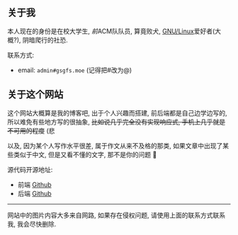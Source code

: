 ## 关于我

本人现在的身份是在校大学生, *前*ACM队队员, 算竟败犬, <a href="https://www.gnu.org/gnu/why-gnu-linux.html" target="_blank" rel="noopener noreferrer">GNU/Linux</a>爱好者(大概?), 阴暗爬行的社恐.

联系方式:

- email: `admin#gsgfs.moe` (记得把#改为@)

## 关于这个网站

这个网站大概算是我的博客吧, 出于个人兴趣而搭建, 前后端都是自己边学边写的, 所以难免有些地方写的很抽象, ~~比如说几乎完全没有实现响应式, 手机上几乎就是不可用的程度~~ (悲

以及, 因为某个人写作水平很差, 属于作文从来不及格的那类, 如果文章中出现了某些类似于中文, 但是又看不懂的文字, 那不是你的问题 🥲

源代码开源地址: 
 - 前端 [Github](https://github.com/GSGFs7/GSGFs-blog-frontend)
 - 后端 [Github](https://github.com/GSGFs7/GSGFs-blog-backend)

---

网站中的图片内容大多来自网路, 如果存在侵权问题, 请使用上面的联系方式联系我, 我会尽快删除.
